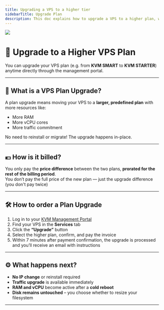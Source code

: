 ```yaml
---
title: Upgrading a VPS to a higher tier
sidebarTitle: Upgrade Plan
description: This doc explains how to upgrade a VPS to a higher plan, which can include more RAM, additional vCPU cores, more disk space, and increased monthly traffic commitment.
---
```



![](/assets/vps-upgrade-order.webp)

# 🚀 Upgrade to a Higher VPS Plan

You can upgrade your VPS plan (e.g. from **KVM SMART** to **KVM STARTER**) anytime directly through the management portal.

---

## 🔄 What is a VPS Plan Upgrade?

A plan upgrade means moving your VPS to a **larger, predefined plan** with more resources like:
- More RAM
- More vCPU cores
- More traffic commitment

No need to reinstall or migrate! The upgrade happens in-place.



---

## 💶 How is it billed?

You only pay the **price difference** between the two plans, **prorated for the rest of the billing period**.  
You don’t pay the full price of the new plan — just the upgrade difference (you don't pay twice)

---

## 🛠️ How to order a Plan Upgrade

1. Log in to your [KVM Management Portal](https://manage.edisglobal.com/clientarea.php)
2. Find your VPS in the **Services** tab
3. Click the **“Upgrade”** button
4. Select the higher plan, confirm, and pay the invoice
5. Within 7 minutes after payment confirmation, the upgrade is processed and you’ll receive an email with instructions

---

## ⚙️ What happens next?

- **No IP change** or reinstall required  
- **Traffic upgrade** is available immediately  
- **RAM and vCPU** become active after a **cold reboot**  
- **Disk remains untouched** – you choose whether to resize your filesystem

---

<CtaButton label="Learn how to upgrade individual resources" link="../upgrades-downgrades/upgrade-resources" />